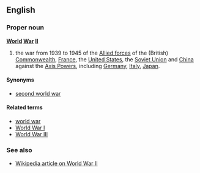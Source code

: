 ==English==
===Proper noun===
'''[[World]] [[War]] [[II]]'''

#the war from 1939 to 1945 of the [[Allied forces]] of the (British) [[Commonwealth]], [[France]], the [[United States]], the [[Soviet Union]] and [[China]] against the [[Axis Powers]], including [[Germany]], [[Italy]], [[Japan]].

====Synonyms====
*[[second world war]]

====Related terms====
*[[world war]]
*[[World War I]]
*[[World War III]]

===See also===
*[[w:World_War_II|Wikipedia article on World War II]]